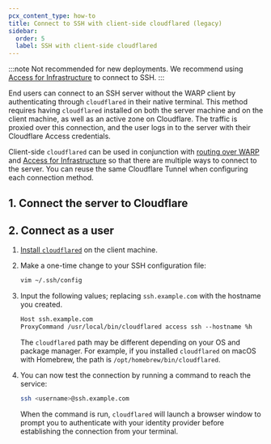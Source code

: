 ```yaml
---
pcx_content_type: how-to
title: Connect to SSH with client-side cloudflared (legacy)
sidebar:
  order: 5
  label: SSH with client-side cloudflared
---
```



:::note
Not recommended for new deployments. We recommend using [Access for Infrastructure](/cloudflare-one/connections/connect-networks/use-cases/ssh/ssh-infrastructure-access/) to connect to SSH.
:::

End users can connect to an SSH server without the WARP client by authenticating through `cloudflared` in their native terminal. This method requires having `cloudflared` installed on both the server machine and on the client machine, as well as an active zone on Cloudflare. The traffic is proxied over this connection, and the user logs in to the server with their Cloudflare Access credentials.

Client-side `cloudflared` can be used in conjunction with [routing over WARP](/cloudflare-one/connections/connect-networks/use-cases/ssh/ssh-warp-to-tunnel/) and [Access for Infrastructure](/cloudflare-one/connections/connect-networks/use-cases/ssh/ssh-infrastructure-access/) so that there are multiple ways to connect to the server. You can reuse the same Cloudflare Tunnel when configuring each connection method.

## 1. Connect the server to Cloudflare

<Render file="ssh/tunnel-public-hostname" />

## 2. Connect as a user

1. [Install `cloudflared`](/cloudflare-one/connections/connect-networks/downloads/) on the client machine.

2. Make a one-time change to your SSH configuration file:

   ```sh
   vim ~/.ssh/config
   ```

3. Input the following values; replacing `ssh.example.com` with the hostname you created.

   ```txt
   Host ssh.example.com
   ProxyCommand /usr/local/bin/cloudflared access ssh --hostname %h
   ```

   The `cloudflared` path may be different depending on your OS and package manager. For example, if you installed `cloudflared` on macOS with Homebrew, the path is `/opt/homebrew/bin/cloudflared`.

4. You can now test the connection by running a command to reach the service:

   ```sh
   ssh <username>@ssh.example.com
   ```

   When the command is run, `cloudflared` will launch a browser window to prompt you to authenticate with your identity provider before establishing the connection from your terminal.